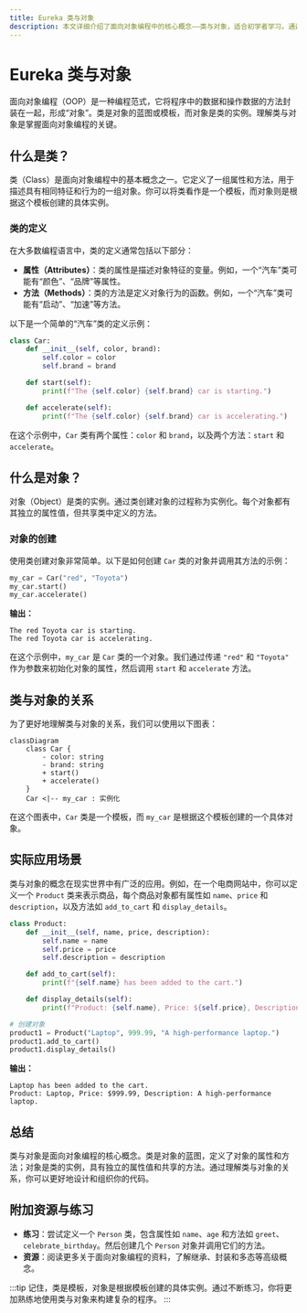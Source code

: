 ```yaml
---
title: Eureka 类与对象
description: 本文详细介绍了面向对象编程中的核心概念——类与对象，适合初学者学习。通过代码示例和实际案例，帮助读者理解类与对象的基本概念及其应用。
---
```


# Eureka 类与对象

面向对象编程（OOP）是一种编程范式，它将程序中的数据和操作数据的方法封装在一起，形成“对象”。类是对象的蓝图或模板，而对象是类的实例。理解类与对象是掌握面向对象编程的关键。

## 什么是类？

类（Class）是面向对象编程中的基本概念之一。它定义了一组属性和方法，用于描述具有相同特征和行为的一组对象。你可以将类看作是一个模板，而对象则是根据这个模板创建的具体实例。

### 类的定义

在大多数编程语言中，类的定义通常包括以下部分：

- **属性（Attributes）**：类的属性是描述对象特征的变量。例如，一个“汽车”类可能有“颜色”、“品牌”等属性。
- **方法（Methods）**：类的方法是定义对象行为的函数。例如，一个“汽车”类可能有“启动”、“加速”等方法。

以下是一个简单的“汽车”类的定义示例：

```python
class Car:
    def __init__(self, color, brand):
        self.color = color
        self.brand = brand

    def start(self):
        print(f"The {self.color} {self.brand} car is starting.")

    def accelerate(self):
        print(f"The {self.color} {self.brand} car is accelerating.")
```

在这个示例中，`Car` 类有两个属性：`color` 和 `brand`，以及两个方法：`start` 和 `accelerate`。

## 什么是对象？

对象（Object）是类的实例。通过类创建对象的过程称为实例化。每个对象都有其独立的属性值，但共享类中定义的方法。

### 对象的创建

使用类创建对象非常简单。以下是如何创建 `Car` 类的对象并调用其方法的示例：

```python
my_car = Car("red", "Toyota")
my_car.start()
my_car.accelerate()
```

**输出：**

```
The red Toyota car is starting.
The red Toyota car is accelerating.
```

在这个示例中，`my_car` 是 `Car` 类的一个对象。我们通过传递 `"red"` 和 `"Toyota"` 作为参数来初始化对象的属性，然后调用 `start` 和 `accelerate` 方法。

## 类与对象的关系

为了更好地理解类与对象的关系，我们可以使用以下图表：

```mermaid
classDiagram
    class Car {
        - color: string
        - brand: string
        + start()
        + accelerate()
    }
    Car <|-- my_car : 实例化
```

在这个图表中，`Car` 类是一个模板，而 `my_car` 是根据这个模板创建的一个具体对象。

## 实际应用场景

类与对象的概念在现实世界中有广泛的应用。例如，在一个电商网站中，你可以定义一个 `Product` 类来表示商品，每个商品对象都有属性如 `name`、`price` 和 `description`，以及方法如 `add_to_cart` 和 `display_details`。

```python
class Product:
    def __init__(self, name, price, description):
        self.name = name
        self.price = price
        self.description = description

    def add_to_cart(self):
        print(f"{self.name} has been added to the cart.")

    def display_details(self):
        print(f"Product: {self.name}, Price: ${self.price}, Description: {self.description}")

# 创建对象
product1 = Product("Laptop", 999.99, "A high-performance laptop.")
product1.add_to_cart()
product1.display_details()
```

**输出：**

```
Laptop has been added to the cart.
Product: Laptop, Price: $999.99, Description: A high-performance laptop.
```

## 总结

类与对象是面向对象编程的核心概念。类是对象的蓝图，定义了对象的属性和方法；对象是类的实例，具有独立的属性值和共享的方法。通过理解类与对象的关系，你可以更好地设计和组织你的代码。

## 附加资源与练习

- **练习**：尝试定义一个 `Person` 类，包含属性如 `name`、`age` 和方法如 `greet`、`celebrate_birthday`。然后创建几个 `Person` 对象并调用它们的方法。
- **资源**：阅读更多关于面向对象编程的资料，了解继承、封装和多态等高级概念。

:::tip
记住，类是模板，对象是根据模板创建的具体实例。通过不断练习，你将更加熟练地使用类与对象来构建复杂的程序。
:::